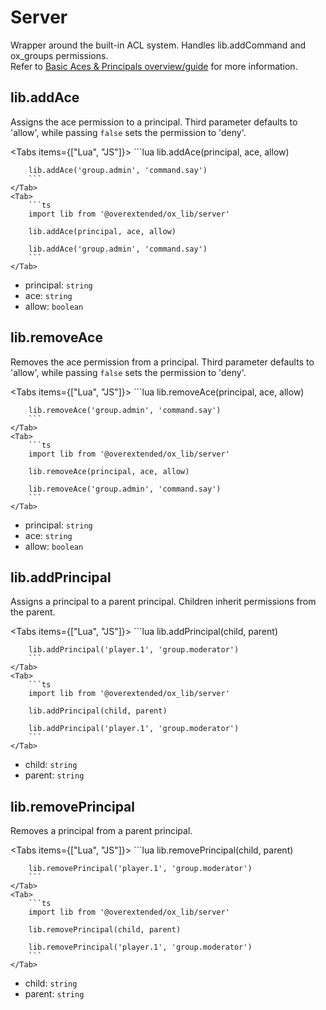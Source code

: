 
# Server

Wrapper around the built-in ACL system. Handles lib.addCommand and ox_groups permissions.  
Refer to [Basic Aces & Principals overview/guide](https://forum.cfx.re/t/basic-aces-principals-overview-guide/90917) for more information.

## lib.addAce

Assigns the ace permission to a principal. Third parameter defaults to 'allow', while passing `false` sets the permission to 'deny'.

<Tabs items={["Lua", "JS"]}>
    <Tab>
        ```lua
        lib.addAce(principal, ace, allow)

        lib.addAce('group.admin', 'command.say')
        ```
    </Tab>
    <Tab>
        ```ts
        import lib from '@overextended/ox_lib/server'

        lib.addAce(principal, ace, allow)

        lib.addAce('group.admin', 'command.say')
        ```
    </Tab>
</Tabs>

- principal: `string`
- ace: `string`
- allow: `boolean`

## lib.removeAce

Removes the ace permission from a principal. Third parameter defaults to 'allow', while passing `false` sets the permission to 'deny'.

<Tabs items={["Lua", "JS"]}>
    <Tab>
        ```lua
        lib.removeAce(principal, ace, allow)

        lib.removeAce('group.admin', 'command.say')
        ```
    </Tab>
    <Tab>
        ```ts
        import lib from '@overextended/ox_lib/server'

        lib.removeAce(principal, ace, allow)

        lib.removeAce('group.admin', 'command.say')
        ```
    </Tab>
</Tabs>

- principal: `string`
- ace: `string`
- allow: `boolean`

## lib.addPrincipal

Assigns a principal to a parent principal. Children inherit permissions from the parent.

<Tabs items={["Lua", "JS"]}>
    <Tab>
        ```lua
        lib.addPrincipal(child, parent)

        lib.addPrincipal('player.1', 'group.moderator')
        ```
    </Tab>
    <Tab>
        ```ts
        import lib from '@overextended/ox_lib/server'

        lib.addPrincipal(child, parent)

        lib.addPrincipal('player.1', 'group.moderator')
        ```
    </Tab>
</Tabs>

- child: `string`
- parent: `string`

## lib.removePrincipal

Removes a principal from a parent principal.

<Tabs items={["Lua", "JS"]}>
    <Tab>
        ```lua
        lib.removePrincipal(child, parent)

        lib.removePrincipal('player.1', 'group.moderator')
        ```
    </Tab>
    <Tab>
        ```ts
        import lib from '@overextended/ox_lib/server'

        lib.removePrincipal(child, parent)

        lib.removePrincipal('player.1', 'group.moderator')
        ```
    </Tab>
</Tabs>

- child: `string`
- parent: `string`
